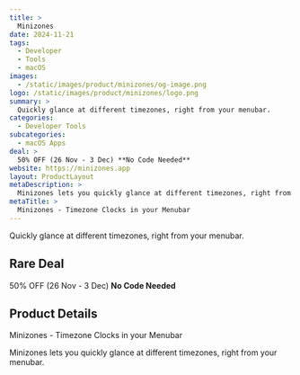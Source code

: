 ```yaml
---
title: >
  Minizones
date: 2024-11-21
tags:
  - Developer
  - Tools
  - macOS
images:
  - /static/images/product/minizones/og-image.png
logo: /static/images/product/minizones/logo.png
summary: >
  Quickly glance at different timezones, right from your menubar.
categories:
  - Developer Tools
subcategories:
  - macOS Apps
deal: >
  50% OFF (26 Nov - 3 Dec) **No Code Needed**
website: https://minizones.app
layout: ProductLayout
metaDescription: >
  Minizones lets you quickly glance at different timezones, right from your menubar.
metaTitle: >
  Minizones - Timezone Clocks in your Menubar
---
```

Quickly glance at different timezones, right from your menubar.

## Rare Deal

50% OFF (26 Nov - 3 Dec) **No Code Needed**

## Product Details
Minizones - Timezone Clocks in your Menubar

Minizones lets you quickly glance at different timezones, right from your menubar.
